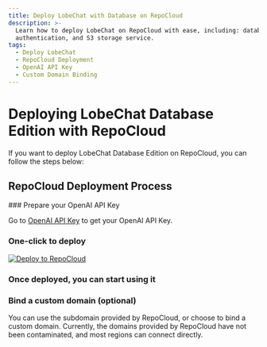 ```yaml
---
title: Deploy LobeChat with Database on RepoCloud
description: >-
  Learn how to deploy LobeChat on RepoCloud with ease, including: database,
  authentication, and S3 storage service.
tags:
  - Deploy LobeChat
  - RepoCloud Deployment
  - OpenAI API Key
  - Custom Domain Binding
---
```



# Deploying LobeChat Database Edition with RepoCloud

If you want to deploy LobeChat Database Edition on RepoCloud, you can follow the steps below:

## RepoCloud Deployment Process

<Steps>
  ### Prepare your OpenAI API Key

Go to [OpenAI API Key](https://platform.openai.com/account/api-keys) to get your OpenAI API Key.

### One-click to deploy

[![Deploy to RepoCloud](https://d16t0pc4846x52.cloudfront.net/deploy.svg)](https://repocloud.io/details/?app_id=248)

### Once deployed, you can start using it

### Bind a custom domain (optional)

You can use the subdomain provided by RepoCloud, or choose to bind a custom domain. Currently, the domains provided by RepoCloud have not been contaminated, and most regions can connect directly.

</Steps>